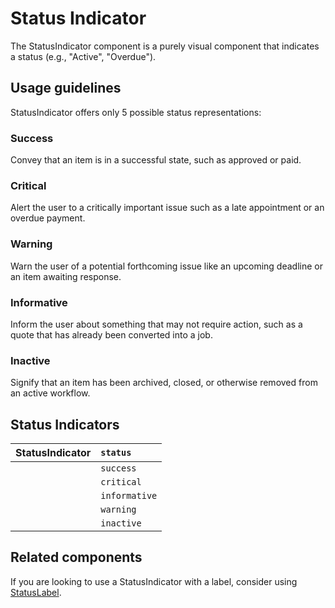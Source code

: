 
<Meta title="Components/Status and Feedback/StatusIndicator/Docs" />

# Status Indicator

The StatusIndicator component is a purely visual component that indicates a
status (e.g., "Active", "Overdue").

## Usage guidelines

StatusIndicator offers only 5 possible status representations:

### Success

Convey that an item is in a successful state, such as approved or paid.

### Critical

Alert the user to a critically important issue such as a late appointment or an
overdue payment.

### Warning

Warn the user of a potential forthcoming issue like an upcoming deadline or an
item awaiting response.

### Informative

Inform the user about something that may not require action, such as a quote
that has already been converted into a job.

### Inactive

Signify that an item has been archived, closed, or otherwise removed from an
active workflow.

## Status Indicators

| StatusIndicator                          | `status`      |
| :--------------------------------------- | :------------ |
| <StatusIndicator status="success" />     | `success`     |
| <StatusIndicator status="critical" />    | `critical`    |
| <StatusIndicator status="informative" /> | `informative` |
| <StatusIndicator status="warning" />     | `warning`     |
| <StatusIndicator status="inactive" />    | `inactive`    |

## Related components

If you are looking to use a StatusIndicator with a label, consider using
[StatusLabel](../?path=/docs/components-status-and-feedback-statuslabel-docs--page).

